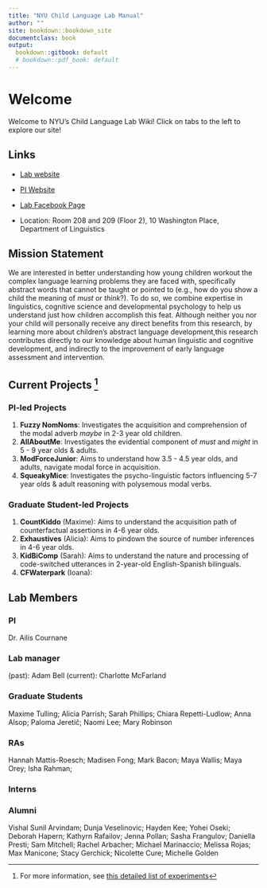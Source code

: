 ```yaml
---
title: "NYU Child Language Lab Manual"
author: ""
site: bookdown::bookdown_site
documentclass: book
output:
  bookdown::gitbook: default
  # bookdown::pdf_book: default
---
```


# Welcome

Welcome to NYU's Child Language Lab Wiki! Click on tabs to the left to explore our site!

## Links {-}

- [Lab website](https://wp.nyu.edu/childlanguagelab/) 

- [PI Website](https://wp.nyu.edu/cournane/) 

- [Lab Facebook Page](https://www.facebook.com/NYUcll/) 

- Location: Room 208 and 209 (Floor 2), 10 Washington Place, Department of Linguistics


## Mission Statement {-}

We are interested in better understanding how young children workout the complex language learning problems they are faced with, specifically abstract words that cannot be taught or pointed to (e.g., how do you show a child the meaning of *must* or *think*?). To do so, we combine expertise in linguistics, cognitive science and developmental psychology to help us understand just how children accomplish this feat. Although neither you nor your child will personally receive any direct benefits from this research, by learning more about children’s abstract language development,this research contributes directly to our knowledge about human linguistic and cognitive development, and indirectly to the improvement of early language assessment and intervention.

## Current Projects ^[For more information, see [this detailed list of experiments](#expov)]

### PI-led Projects {-}

1. __Fuzzy NomNoms__: Investigates the acquisition and comprehension of the modal adverb *maybe* in 2-3 year old children. 
2. __AllAboutMe__: Investigates the evidential component of *must* and *might* in 5 - 9 year olds & adults. 
3. __ModForceJunior__: Aims to understand how 3.5 - 4.5 year olds, and adults, navigate modal force in acquisition.
4. __SqueakyMice__: Investigates the psycho-linguistic factors influencing 5-7 year olds & adult reasoning with polysemous modal verbs.

### Graduate Student-led Projects {-}

1. __CountKiddo__ (Maxime): Aims to understand the acquisition path of counterfactual assertions in 4-6 year olds. 
2. __Exhaustives__ (Alicia): Aims to pindown the source of number inferences in 4-6 year olds.
3. __KidBiComp__ (Sarah): Aims to understand the nature and processing of code-switched utterances in 2-year-old English-Spanish bilinguals. 
4. __CFWaterpark__ (Ioana): 

## Lab Members

### PI {-}
Dr. Ailis Cournane

### Lab manager {-}
(past): Adam Bell 
(current): Charlotte McFarland

### Graduate Students {-} 
Maxime Tulling; Alicia Parrish; Sarah Phillips; Chiara Repetti-Ludlow; Anna Alsop; Paloma Jeretič; Naomi Lee; Mary Robinson 

### RAs {-} 
Hannah Mattis-Roesch; Madisen Fong; Mark Bacon; Maya Wallis; Maya Orey; Isha Rahman;  

### Interns {-} 
 

### Alumni {-}
Vishal Sunil Arvindam; Dunja Veselinovic; Hayden Kee; Yohei Oseki; Deborah Hapern; Kathyrn Rafailov; Jenna Pollan; Sasha Frangulov; Daniella Presti; Sam Mitchell; Rachel Arbacher; Michael Marinaccio; Melissa Rojas; Max Manicone; Stacy Gerchick; Nicolette Cure; Michelle Golden 


<!-- If you need PDF output, uncomment bookdown::pdf_book above in YAML. You will need a LaTeX installation, e.g., https://yihui.name/tinytex/ -->
